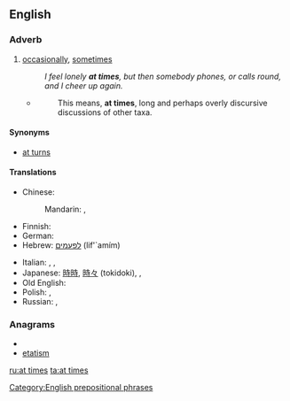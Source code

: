 ==English==

===Adverb===
{{en-adv|pos=[[at]] [[times]]|-}}

#[[occasionally]], [[sometimes]] 
#:''I feel lonely '''at times''', but then somebody phones, or calls round, and I cheer up again.''
#* {{RQ:Schuster Hepaticae V|viii}}
#*: This means, '''at times''', long and perhaps overly discursive discussions of other taxa.

====Synonyms====
* [[at turns]]

====Translations====
{{trans-top|occasionally, sometimes}}
* Chinese:
*: Mandarin: {{t|zh|有時|sc=Hani}}, {{t|zh|有时|tr=yǒushí|sc=Hani}}
* Finnish: {{t+|fi|ajoittain}}
* German: {{t-|de|zeitweise}}
* Hebrew: [[לפעמים]] (lif'`amím)
{{trans-mid}}
* Italian: {{t-|it|a volte}}, {{t+|it|talvolta}}, {{t-|it|di quando in quando}}
* Japanese: [[時時]], [[時々]] (tokidoki), {{t|ja|時々|tr=ときどき, tokidoki|sc=Jpan}}, {{t|ja|時時|sc=Jpan}}
* Old English: {{t-|ang|hwilum|xs=Old English}}
* Polish: {{t+|pl|niekiedy}}, {{t+|pl|czasami}}
* Russian: {{t+|ru|иногда|tr=inogdá}}, {{t+|ru|временами|tr=vremenámi}}
{{trans-bottom}}

===Anagrams===
* {{alphagram|aeimstt}}
* [[etatism#English|etatism]]


[[Category:English prepositional phrases]]

[[ru:at times]]
[[ta:at times]]